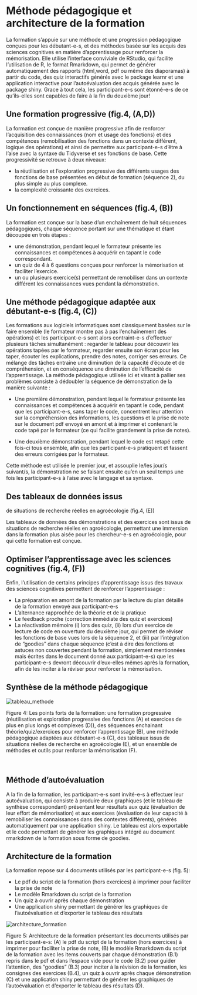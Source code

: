 # Méthode pédagogique et architecture de la formation

<div align="justify">

La formation s’appuie sur une méthode et une progression pédagogique conçues pour les débutant-e-s, et des méthodes basée sur les acquis des sciences cognitives en matière d'apprentissage pour renforcer la mémorisation. Elle utilise l’interface conviviale de RStudio, qui facilite l’utilisation de R, le format Rmarkdown, qui permet de générer automatiquement des rapports (html,word, pdf ou même des diaporamas) à partir du code, des quiz interactifs générés avec le package learnr et une application interactive pour l'autoévaluation des acquis générée avec le package shiny. Grace à tout cela, les participant-e-s sont étonné-e-s de ce qu'ils-elles sont capables de faire à la fin du deuxième jour!

</div>

## Une formation progressive (fig.4, (A,D))

<div align="justify">

La formation est conçue de manière progressive afin de renforcer l'acquisition des connaissances (nom et usage des fonctions) et des compétences (remobilisation des fonctions dans un contexte différent, logique des opérations) et ainsi de permettre aux participant-e-s d'être à l'aise avec la syntaxe du Tidyverse et ses fonctions de base. Cette progressivité se retrouve à deux niveaux: 

- la réutilisation et l'exploration progressive des différents usages des fonctions de base présentées en début de formation (séquence 2), du plus simple au plus complexe.
- la complexité croissante des exercices.

</div>

## Un fonctionnement en séquences (fig.4, (B))

<div align="justify">

La formation est conçue sur la base d'un enchaînement de huit séquences pédagogiques, chaque séquence portant sur une thématique et étant découpée en trois étapes :

- une démonstration, pendant lequel le formateur présente les connaissances et compétences à acquérir en tapant le code correspondant.
- un quiz de 4 à 6 questions conçues pour renforcer la mémorisation et faciliter l'exercice.
- un ou plusieurs exercice(s) permettant de remobiliser dans un contexte différent les connaissances vues pendant la démonstration.

</div>

## Une méthode pédagogique adaptée aux débutant-e-s (fig.4, (C))

<div align="justify">

Les formations aux logiciels informatiques sont classiquement basées sur
le faire ensemble (le formateur montre pas à pas l’enchaînement des
opérations) et les participant-e-s sont alors contraint-e-s d’effectuer
plusieurs tâches simultanément : regarder le tableau pour découvrir les
opérations tapées par le formateur, regarder ensuite son écran pour les
taper, écouter les explications, prendre des notes, corriger ses
erreurs. Ce mélange des tâches entraîne une diminution de la capacité
d’écoute et de compréhension, et en conséquence une diminution de
l’efficacité de l’apprentissage. La méthode pédagogique utilisée ici et
visant à pallier ses problèmes consiste à dédoubler la séquence de démonstration de la manière suivante :

</div>

-   <div align="justify">

    Une première démonstration, pendant lequel le formateur
    présente les connaissances et compétences à acquérir en tapant le
    code, pendant que les participant-e-s, sans taper le code, concentrent leur attention sur
    la compréhension des informations, les questions et la prise de
    note sur le document pdf envoyé en amont et à imprimer et contenant le code tapé par le formateur (ce qui facilite grandement la prise de notes).

    </div>

-   <div align="justify">

    Une deuxième démonstration, pendant lequel le code est
    retapé cette fois-ci tous ensemble, afin que les participant-e-s
    pratiquent et fassent des erreurs corrigées par le formateur.

    </div>

<div align="justify">

Cette méthode est utilisée le premier jour, et assouplie le/les jour/s
suivant/s, la démonstration ne se faisant ensuite qu’en un seul temps
une fois les participant-e-s à l’aise avec le langage et sa syntaxe.

</div>

## Des tableaux de données issus 
de situations de recherche réelles en agroécologie (fig.4, (E)) 

<div align="justify">

Les tableaux de données des démonstrations et des exercices sont issus de situations de recherche réelles en agroécologie, permettant une immersion dans la formation plus aisée pour les chercheur-e-s en agroécologie, pour qui cette formation est conçue. 

</div>

## Optimiser l'apprentissage avec les sciences cognitives (fig.4, (F))

<div align="justify">

Enfin, l’utilisation de certains principes d’apprentissage issus des travaux des sciences
cognitives permettent de renforcer l’apprentissage : 

- La préparation en amont de la formation par la lecture du plan détaillé de la formation
envoyé aux participant-e-s
- L’alternance rapprochée de la théorie et de la pratique
- Le feedback proche (correction immédiate des quiz et exercices)
- La réactivation mémoire (i) lors des quiz, (ii) lors d'un exercice de lecture de code en ouverture du deuxième jour, qui permet de réviser les fonctions de base vues lors de la séquence 2, et (iii) par l'intégration de "goodies" dans chaque séquence (c'est à dire des fonctions et astuces non couvertes pendant la formation, simplement mentionnées mais écrites dans le document donné aux participant-e-s) que les participant-e-s devront découvrir d'eux-elles mêmes après la formation, afin de les inciter à la réviser pour renforcer la mémorisation.

</div>

## Synthèse de la méthode pédagogique

![](img/tableau_methode.png "tableau_methode")

Figure 4: Les points forts de la formation: une formation progressive (réutilisation et exploration progressive des fonctions (A) et exercices de plus en plus longs et complexes (D)), des séquences enchainant théorie/quiz/exercices pour renforcer l'apprentissage (B), une méthode pédagogique adaptées aux débutant-e-s (C), des tableaux issus de situations réelles de recherche en agroécologie (E), et un ensemble de méthodes et outils pour renforcer la mémorisation (F). 

<br>

## Méthode d’autoévaluation

<div align="justify">

A la fin de la formation, les participant-e-s sont invité-e-s à effectuer leur autoévaluation, qui consiste à produire deux graphiques (et le tableau de synthèse correspondant) présentant leur résultats aux quiz (évaluation de leur effort de mémorisation) et aux exercices (évaluation de leur capacité à remobiliser les connaissances dans des contextes différents), générés automatiquement par une application shiny. Le tableau est alors exportable et le code permettant de générer les graphiques intégré au document rmarkdown de la formation sous forme de goodies.

</div>

## Architecture de la formation

La formation repose sur 4 documents utilisés par les participant-e-s (fig. 5):

- Le pdf du script de la formation (hors exercices) à imprimer pour faciliter la prise de note
- Le modèle Rmarkdown du script de la formation 
- Un quiz à ouvrir après chaque démonstration 
- Une application shiny permettant de générer les graphiques de l'autoévaluation et d'exporter le tableau des résultats

![](img/architecture_formation.png "architecture_formation")

Figure 5: Architecture de la formation présentant les documents utilisés par les participant-e-s: (A) le pdf du script de la formation (hors exercices) à imprimer pour faciliter la prise de note, (B) le modèle Rmarkdown du script de la formation avec les items couverts par chaque démonstration (B.1) repris dans le pdf et dans l'espace vide pour le code (B.2) pour guider l'attention, des "goodies" (B.3) pour inciter à la révision de la formation, les consignes des exercices (B.4), un quiz à ouvrir après chaque démonstration (C) et une application shiny permettant de générer les graphiques de l'autoévaluation et d'exporter le tableau des résultats (D).

<br>

